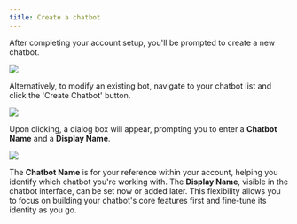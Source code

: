 ```yaml
---
title: Create a chatbot
---
```


After completing your account setup, you'll be prompted to create a new chatbot.

<Frame>
  <img src="/images/create-chatbot-1.png" />
</Frame>

Alternatively, to modify an existing bot, navigate to your chatbot list and click the 'Create Chatbot' button.

<Frame>
  <img src="/images/create-chatbot-2.png" />
</Frame>

Upon clicking, a dialog box will appear, prompting you to enter a **Chatbot Name** and a **Display Name**.

<Frame>
  <img src="/images/create-chatbot-3.png" />
</Frame>

The **Chatbot Name** is for your reference within your account, helping you identify which chatbot you're working with.
The **Display Name**, visible in the chatbot interface, can be set now or added later. This flexibility allows you to focus on building your
chatbot's core features first and fine-tune its identity as you go.

